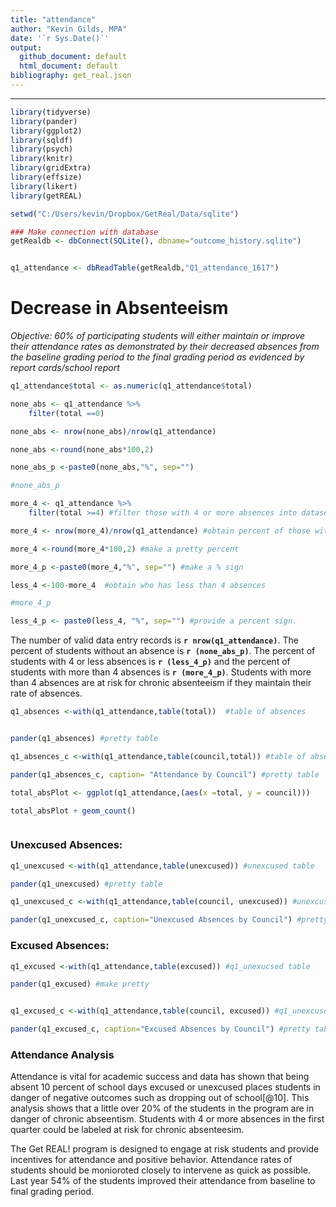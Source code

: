 ```yaml
---
title: "attendance"
author: "Kevin Gilds, MPA"
date: '`r Sys.Date()`'
output:
  github_document: default
  html_document: default
bibliography: get_real.json
---
```

---
```r
library(tidyverse)
library(pander)
library(ggplot2)
library(sqldf)
library(psych)
library(knitr)
library(gridExtra)
library(effsize)
library(likert)
library(getREAL)

```


```r

setwd("C:/Users/kevin/Dropbox/GetReal/Data/sqlite")

### Make connection with database
getRealdb <- dbConnect(SQLite(), dbname="outcome_history.sqlite")


q1_attendance <- dbReadTable(getRealdb,"Q1_attendance_1617")

```

# Decrease in Absenteeism


*Objective: 60% of participating students will either maintain or improve their attendance 
rates as demonstrated by their decreased absences from the baseline grading period to the final grading period as evidenced by report cards/school report*


```r

q1_attendance$total <- as.numeric(q1_attendance$total)


```

```r
none_abs <- q1_attendance %>%
    filter(total ==0)

none_abs <- nrow(none_abs)/nrow(q1_attendance)

none_abs <-round(none_abs*100,2)

none_abs_p <-paste0(none_abs,"%", sep="")

#none_abs_p


```




```r

more_4 <- q1_attendance %>% 
    filter(total >=4) #filter those with 4 or more absences into dataset

more_4 <- nrow(more_4)/nrow(q1_attendance) #obtain percent of those with more than 4 absences

more_4 <-round(more_4*100,2) #make a pretty percent

more_4_p <-paste0(more_4,"%", sep="") #make a % sign 

less_4 <-100-more_4  #obtain who has less than 4 absences 

#more_4_p

less_4_p <- paste0(less_4, "%", sep="") #provide a percent sign. 

```

The number of valid data entry records is **`r nrow(q1_attendance)`**. The percent of students without an absence is **`r (none_abs_p)`**. The percent of students with 4 or less absences is **`r (less_4_p)`** and the percent of students with more than 4 absences is **`r (more_4_p)`**. Students with more than 4 absences are at risk for chronic absenteeism if they maintain their rate of absences. 

```r

q1_absences <-with(q1_attendance,table(total))  #table of absences


pander(q1_absences) #pretty table

q1_absences_c <-with(q1_attendance,table(council,total)) #table of absences by council

pander(q1_absences_c, caption= "Attendance by Council") #pretty table
```




```r


total_absPlot <- ggplot(q1_attendance,(aes(x =total, y = council)))

total_absPlot + geom_count()



```


### Unexcused Absences:
```r

q1_unexcused <-with(q1_attendance,table(unexcused)) #unexcused table

pander(q1_unexcused) #pretty table

q1_unexcused_c <-with(q1_attendance,table(council, unexcused)) #unexcused table by council

pander(q1_unexcused_c, caption="Unexcused Absences by Council") #pretty table

```



### Excused Absences:
```r
q1_excused <-with(q1_attendance,table(excused)) #q1_unexucsed table

pander(q1_excused) #make pretty


q1_excused_c <-with(q1_attendance,table(council, excused)) #q1_unexcused by council

pander(q1_excused_c, caption="Excused Absences by Council") #pretty tables

```


### Attendance Analysis 

Attendance is vital for academic success and data has shown that being absent 10 percent of school days excused or unexcused places students in danger of negative outcomes such as dropping out of school[@10]. This analysis shows that a little over 20% of the students in the program are in danger of chronic abseentism. Students with 4 or more absences in the first quarter could be labeled at risk for chronic absenteesim. 

The Get REAL! program is designed to engage at risk students and provide incentives for attendance and positive behavior. Attendance rates of students should be monioroted closely to intervene as quick as possible. Last year 54% of the students improved their attendance from baseline to final grading period. 

